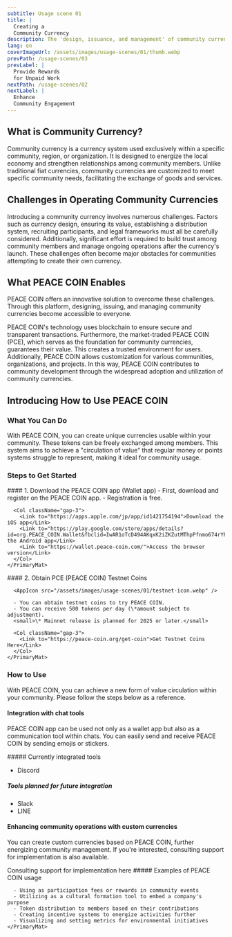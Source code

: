 ```yaml
---
subtitle: Usage scene 01
title: |
  Creating a
  Community Currency
description: The 'design, issuance, and management' of community currencies, which were traditionally difficult to create, can now be easily done by anyone.
lang: en
coverImageUrl: /assets/images/usage-scenes/01/thumb.webp
prevPath: /usage-scenes/03
prevLabel: |
  Provide Rewards
  for Unpaid Work
nextPath: /usage-scenes/02
nextLabel: |
  Enhance
  Community Engagement
---
```


## What is Community Currency?

Community currency is a currency system used exclusively within a specific community, region, or organization.
It is designed to energize the local economy and strengthen relationships among community members.
Unlike traditional fiat currencies, community currencies are customized to meet specific community needs, facilitating the exchange of goods and services.

## Challenges in Operating Community Currencies

Introducing a community currency involves numerous challenges.
Factors such as currency design, ensuring its value, establishing a distribution system, recruiting participants, and legal frameworks must all be carefully considered.
Additionally, significant effort is required to build trust among community members and manage ongoing operations after the currency's launch.
These challenges often become major obstacles for communities attempting to create their own currency.

## What PEACE COIN Enables

PEACE COIN offers an innovative solution to overcome these challenges.
Through this platform, designing, issuing, and managing community currencies become accessible to everyone.

PEACE COIN's technology uses blockchain to ensure secure and transparent transactions.
Furthermore, the market-traded PEACE COIN (PCE), which serves as the foundation for community currencies, guarantees their value.
This creates a trusted environment for users.
Additionally, PEACE COIN allows customization for various communities, organizations, and projects.
In this way, PEACE COIN contributes to community development through the widespread adoption and utilization of community currencies.

## Introducing How to Use PEACE COIN

### What You Can Do

With PEACE COIN, you can create unique currencies usable within your community.
These tokens can be freely exchanged among members.
This system aims to achieve a "circulation of value" that regular money or points systems struggle to represent, making it ideal for community usage.

### Steps to Get Started️

<Col>
  <Flex>
    <PrimaryMat>
      #### 1. Download the PEACE COIN app (Wallet app)
      <AppIcon src="/assets/images/usage-scenes/01/app-icon.webp" />
      - First, download and register on the PEACE COIN app.
      - Registration is free.

      <Col className="gap-3">
        <Link to="https://apps.apple.com/jp/app/id1421754194">Download the iOS app</Link>
        <Link to="https://play.google.com/store/apps/details?id=org.PEACE_COIN.Wallet&fbclid=IwAR1oTcD494AKqxK2iZKZutMThpPfnmo674rYPQF8S_8h6hx1fr9irWYfndY">Download the Android app</Link>
        <Link to="https://wallet.peace-coin.com/">Access the browser version</Link>
      </Col>
    </PrimaryMat>

  </Flex>
  <Flex>
    <PrimaryMat>
      #### 2. Obtain PCE (PEACE COIN) Testnet Coins

      <AppIcon src="/assets/images/usage-scenes/01/testnet-icon.webp" />

      - You can obtain testnet coins to try PEACE COIN.
      - You can receive 500 tokens per day (\*amount subject to adjustment).
      <small>\* Mainnet release is planned for 2025 or later.</small>

      <Col className="gap-3">
        <Link to="https://peace-coin.org/get-coin">Get Testnet Coins Here</Link>
      </Col>
    </PrimaryMat>

  </Flex>
</Col>

### How to Use

With PEACE COIN, you can achieve a new form of value circulation within your community.
Please follow the steps below as a reference.

#### Integration with chat tools

PEACE COIN app can be used not only as a wallet app but also as a communication tool within chats.
You can easily send and receive PEACE COIN by sending emojis or stickers.

<Col>
<div>
##### Currently integrated tools

- Discord

</div>
<div>

##### Tools planned for future integration

- Slack
- LINE

</div>
</Col>

#### Enhancing community operations with custom currencies

You can create custom currencies based on PEACE COIN, further energizing community management.
If you're interested, consulting support for implementation is also available.

<Link to="https://peace-coin.org/contact">Consulting support for implementation here</Link>

<Col>
  <Flex>
    <PrimaryMat>
      ##### Examples of PEACE COIN usage

      - Using as participation fees or rewards in community events
      - Utilizing as a cultural formation tool to embed a company's purpose
      - Token distribution to members based on their contributions
      - Creating incentive systems to energize activities further
      - Visualizing and setting metrics for environmental initiatives
    </PrimaryMat>

  </Flex>
</Col>
